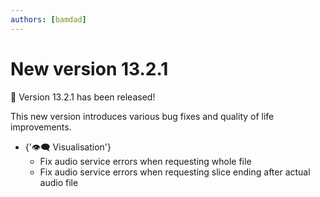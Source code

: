 ```yaml
---
authors: [bamdad]
---
```


# New version 13.2.1

🎉 Version 13.2.1 has been released!

This new version introduces various bug fixes and quality of life improvements.

<ul>
  <li>
    {'👁️‍🗨️ Visualisation'}
    <ul>
      <li>Fix audio service errors when requesting whole file</li>
      <li>
        Fix audio service errors when requesting slice ending after actual audio
        file
      </li>
    </ul>
  </li>
</ul>
